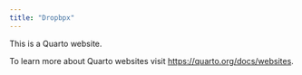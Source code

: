 ```yaml
---
title: "Dropbpx"
---
```


This is a Quarto website.

To learn more about Quarto websites visit <https://quarto.org/docs/websites>.

